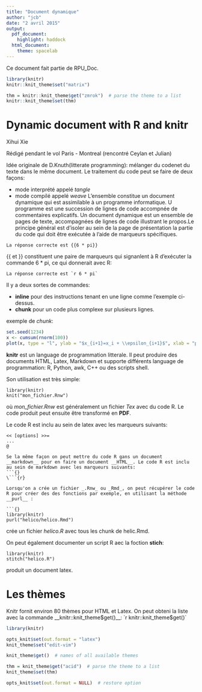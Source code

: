 ```yaml
---
title: "Document dynamique"
author: "jcb"
date: "2 avril 2015"
output:
  pdf_document:
    highlight: haddock
  html_document:
    theme: spacelab
---
```

Ce document fait partie de RPU_Doc.

```r
library(knitr)
knitr::knit_theme$set("matrix")

thm = knitr::knit_theme$get("zmrok")  # parse the theme to a list
knitr::knit_theme$set(thm)
```

Dynamic document with R and knitr
=================================

Xihui Xie

Rédigé pendant le vol Paris - Montreal (rencontré Ceylan et Julian)

Idée originale de D.Knuth(litterate programming): mélanger du codenet du texte dans le même document. Le traitement du code peut se faire de deux façons:

- mode interprété appelé _tangle_
- mode compilé appelé _weave_
L'ensemble constitue un document dynamique qui est assimilable à un programme informatique. U programme est une succession de lignes de code accompnée de commentaires explicatifs. Un document dynamique est un ensemble de pages de texte, accompagnées de lignes de code illustrant le propos.Le principe général est d'isoler au sein de la page de présentation la partie du code qui doit être exécutée à l'aide de marqueurs spécifiques.
```
La réponse correcte est {{6 * pi}}
```
{{ et }} constituent une paire de marqueurs qui signanlent à R d'exécuter la commande 6 * pi, ce qui donnerait avec R:
```
La réponse correcte est `r 6 * pi`
```

Il y a deux sortes de commandes:

- __inline__ pour des instructions tenant en une ligne comme l'exemple ci-dessus.
- __chunk__ pour un code plus complexe sur plusieurs lignes.

exemple de _chunk_:

```r
set.seed(1234)
x <- cumsum(rnorm(100))
plot(x, type = "l", ylab = "$x_{i+1}=x_i + \\epsilon_{i+1}$", xlab = "pas", main="Simulation d'un mouvement brownien")
```
__knitr__ est un language de programmation litterale. Il peut produire des documents HTML, Latex, Markdown et supporte différents language de programmation: R, Python, awk, C++ ou des scripts shell.

Son utilisation est très simple:

```{}
library(knitr)
knit("mon_fichier.Rnw")
```

où _mon_fichier.Rnw_ est généralement un fichier _Tex_ avec du code R. Le code produit peut ensuite être transformé en __PDF__. 

Le code R est inclu au sein de latex avec les marqueurs suivants:
```{}
<< [options] >>=
...
@

Se la même façon on peut mettre du code R gans un document __markdown__ pour en faire un document __HTML__. Le code R est inclu au sein de markdown avec les marqueurs suivants:
```{}
\```{r}
```
```
Lorsqu'on a crée un fichier _.Rnw_ ou _Rmd_, on peut récupérer le code R pour créer des des fonctions par exemple, en utilisant la méthode __purl__ :

```{}
library(knitr)
purl("helico/helico.Rmd")
```
crée un fichier _helico.R_ avec tous les chunk de helic.Rmd.


On peut également documenter un script R aec la foction __stich__:
```{}
library(knitr)
stitch("helico.R")
```

produit un document latex.

Les thèmes
==========
Knitr fornit environ 80 thèmes pour HTML et Latex. On peut obteni la liste avec la commande __knitr::knit_theme$get()__: `r knitr::knit_theme$get()`

```r
library(knitr)

opts_knit$set(out.format = "latex")
knit_theme$set("edit-vim")

knit_theme$get()  # names of all available themes

thm = knit_theme$get("acid")  # parse the theme to a list
knit_theme$set(thm)

opts_knit$set(out.format = NULL)  # restore option

```